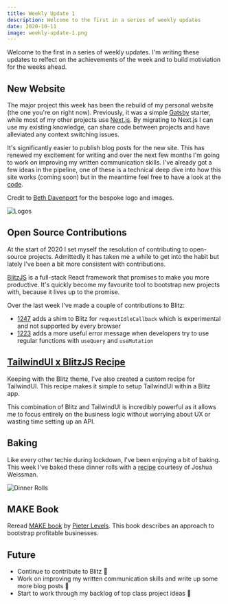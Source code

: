 ```yaml
---
title: Weekly Update 1
description: Welcome to the first in a series of weekly updates
date: 2020-10-11
image: weekly-update-1.png
---
```


Welcome to the first in a series of weekly updates. I'm writing these updates to relfect on the achievements of the week and to build motiviation for the weeks ahead.

## New Website

The major project this week has been the rebuild of my personal website (the one you're on right now). Previously, it was a simple [Gatsby](https://www.gatsbyjs.com/) starter, while most of my other projects use [Next.js](https://nextjs.org/). By migrating to Next.js I can use my existing knowledge, can share code between projects and have alleviated any context switching issues.

It's significantly easier to publish blog posts for the new site. This has renewed my excitement for writing and over the next few months I'm going to work on improving my written communication skills. I've already got a few ideas in the pipeline, one of these is a technical deep dive into how this site works (coming soon) but in the meantime feel free to have a look at the [code](https://github.com/jamiedavenport/jamiedavenport.dev).

Credit to [Beth Davenport](https://bethdavenport.design) for the bespoke logo and images.

![Logos](/images/logos.png)

## Open Source Contributions

At the start of 2020 I set myself the resolution of contributing to open-source projects. Admittedly it has taken me a while to get into the habit but lately I've been a bit more consistent with contributions.

[BlitzJS](https://blitzjs.com/) is a full-stack React framework that promises to make you more productive. It's quickly become my favourite tool to bootstrap new projects with, because it lives up to the promise.

Over the last week I've made a couple of contributions to Blitz:

- [1247](https://github.com/blitz-js/blitz/pull/1247) adds a shim to Blitz for `requestIdleCallback` which is experimental and not supported by every browser
- [1223](https://github.com/blitz-js/blitz/pull/1223) adds a more useful error message when developers try to use regular functions with `useQuery` and `useMutation`

## [TailwindUI x BlitzJS Recipe](https://github.com/jamiedavenport/blitzjs-tailwindui-recipe)

Keeping with the Blitz theme, I've also created a custom recipe for TailwindUI. This recipe makes it simple to setup TailwindUI within a Blitz app.

This combination of Blitz and TailwindUI is incredibly powerful as it allows me to focus entirely on the business logic without worrying about UX or wasting time setting up an API.

## Baking

Like every other techie during lockdown, I've been enjoying a bit of baking. This week I've baked these dinner rolls with a [recipe](https://www.youtube.com/watch?v=M9le93pztbU&t=387s) courtesy of Joshua Weissman.

![Dinner Rolls](/images/dinner-rolls.png)

## MAKE Book

Reread [MAKE book](https://makebook.io/) by [Pieter Levels](https://twitter.com/levelsio). This book describes an approach to bootstrap profitable businesses.

## Future

- Continue to contribute to Blitz 🚀
- Work on improving my written communication skills and write up some more blog posts 📝
- Start to work through my backlog of top class project ideas 💼
